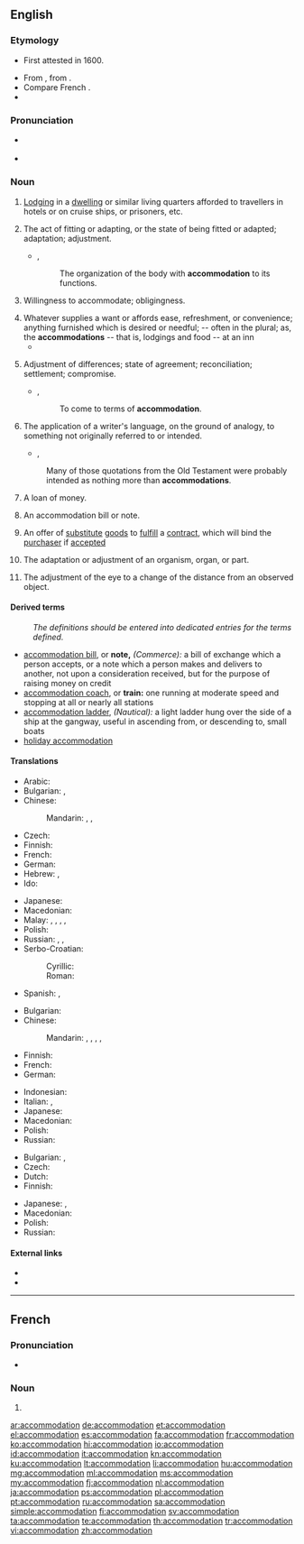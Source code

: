 ==English==
{{wikipedia|dab=accommodation}}
{{Webster 1913}}

===Etymology===
* {{sense|lodging}} First attested in 1600.
* From {{etyl|la|en}} {{term|accommodatio|accommodātiō|adjustment, accommodation, compliance|lang=la}}, from {{term|accommodo|accommodō|adapt, put in order|lang=la}}.
* Compare French {{term|accommodation|lang=fr}}.
* {{suffix|accommodate|tion}}

===Pronunciation===
* {{a|US}} {{IPA|/ə.ˌkɒm.ə.ˈdeɪ.ʃən/}}
* {{rhymes|eɪʃən}}

===Noun===
{{en-noun|s|-}}

# {{context|chiefly|British|usually|a mass noun}} [[lodging|Lodging]] in a [[dwelling]] or similar living quarters afforded to travellers in hotels or on cruise ships, or prisoners, etc.
# {{context|countable|uncountable|followed by ''to''}} The act of fitting or adapting, or the state of being fitted or adapted; adaptation; adjustment.
#* {{rfdate}}, {{w|Sir Matthew Hale}}
#*: The organization of the body with '''accommodation''' to its functions.
# {{context|countable|uncountable}} Willingness to accommodate; obligingness.
# Whatever supplies a want or affords ease, refreshment, or convenience; anything furnished which is desired or needful; -- often in the plural; as, the '''accommodations''' -- that is, lodgings and food -- at an inn
#* {{rfquotek|Sir W. Scott}}
# {{context|countable|uncountable}} Adjustment of differences; state of agreement; reconciliation; settlement; compromise.
#* {{rfdate}}, {{w|Thomas Babington Macaulay}}
#*: To come to terms of '''accommodation'''.
# {{context|countable}} The application of a writer's language, on the ground of analogy, to something not originally referred to or intended.
#* {{rfdate}}, {{w|William Paley}}
#: Many of those quotations from the Old Testament were probably intended as nothing more than '''accommodations'''.
# {{context|countable|commerce}} A loan of money.
# {{context|countable|commerce}} An accommodation bill or note.
# {{context|countable|legal}} An offer of [[substitute]] [[goods]] to [[fulfill]] a [[contract]], which will bind the [[purchaser]] if [[accepted]]
# {{context|countable|physiology|biology}} The adaptation or adjustment of an organism, organ, or part.
# {{context|countable|medical}} The adjustment of the eye to a change of the distance from an observed object.

====Derived terms====
: ''The definitions should be entered into dedicated entries for the terms defined.''
* [[accommodation bill]], or '''note,''' ''(Commerce):'' a bill of exchange which a person accepts, or a note which a person makes and delivers to another, not upon a consideration received, but for the purpose of raising money on credit
* [[accommodation coach]], or '''train:''' one running at moderate speed and stopping at all or nearly all stations
* [[accommodation ladder]], ''(Nautical):'' a light ladder hung over the side of a ship at the gangway, useful in ascending from, or descending to, small boats
* [[holiday accommodation]]

====Translations====
{{trans-top|lodging}}
* Arabic: {{t-|ar|الإقامة|tr=al-eekama|sc=Arab}}
* Bulgarian: {{t+|bg|квартира}}, {{t+|bg|жилище}}
* Chinese:
*: Mandarin: {{t|cmn|住處|sc=Hani}}, {{t|cmn|住处|tr=zhùchù|sc=Hani}}, {{t|cmn|膳宿|tr=shànsù|sc=Hani}}
* Czech: {{t-|cs|ubytování|n}}
* Finnish: {{t-|fi|majoitus}}
* French: {{t+|fr|hébergement}}
* German: {{t+|de|Unterkunft|f}}
* Hebrew: {{t-|he|לינה|f|tr=liná|alt=לִינָה|sc=Hebr}}, {{t-|he|מגורים|m-p|tr=megurím|alt=מְגוּרִים}}
* Ido: {{t+|io|lojeyo}}
{{trans-mid}}
* Japanese: {{t+|ja|宿泊|tr=しゅくはく, shukuhaku}}
* Macedonian: {{t-|mk|сместување|n|tr=smestúvanje}}
* Malay: {{t-|ms|penginapan}}, {{t-|ms|pemalaman}}, {{t-|ms|permalaman}}, {{t-|ms|lojing}}, {{t-|ms|akomodasi}}
* Polish: {{t-|pl|zakwaterowanie|n}}
* Russian: {{t+|ru|жильё|n|tr=žil'jó}}, {{qualifier|military}} {{t+|ru|расквартирование|n|tr=raskvartirovánije}}, {{t+|ru|жилище|n|tr=žilíšče}}
* Serbo-Croatian:
*: Cyrillic: {{t-|sh|смјештај|m}}
*: Roman: {{t-|sh|smještaj|m}}
* Spanish: {{t+|es|alojamiento|m}}, {{t+|es|hospedaje|m}}
{{trans-bottom}}

{{trans-top|state of being fitted and adapted}}
* Bulgarian: {{t+|bg|приспособяване}}
* Chinese:
*: Mandarin: {{t-|cmn|適應|sc=Hani}}, {{t-|cmn|适应|tr=shìyìng|sc=Hani}}, {{t|cmn|調節|sc=Hani}}, {{t|cmn|调节|tr=tiáojié|sc=Hani}}, {{t-|cmn|和解|tr=héjiě|sc=Hani}}
* Finnish: {{t-|fi|soveltuminen}}
* French: {{t+|fr|accommodation}}
* German: {{t+|de|Anpassung}}
{{trans-mid}}
* Indonesian: {{t+|id|akomodasi}}
* Italian: {{t-|it|sistemazione}}, {{t-|it|alloggio}}
* Japanese: {{t+|ja|設備|tr=setsubi}}
* Macedonian: {{t-|mk|прилагодување|n|tr=prilagodúvanje}}
* Polish: {{t-|pl|przystosowanie|n}}
* Russian: {{t+|ru|согласование|n|tr=soglasovánije}}
{{trans-bottom}}

{{trans-top|adjustment of the eye}}
* Bulgarian: {{t+|bg|приспособяване}}, {{t+|bg|привикване}}
* Czech: {{t+|cs|akomodace|f}}
* Dutch: {{t-|nl|accommodatie|f}}
* Finnish: {{t-|fi|sopeutuminen}}
{{trans-mid}}
* Japanese: {{t+|ja|調節|tr=chōsetsu}}, {{t+|ja|調整|tr=chōsei}}
* Macedonian: {{t-|mk|привикнување|n|tr=priviknúvanje}}
* Polish: {{t+|pl|akomodacja|f}}
* Russian: {{t+|ru|аккомодация|f|tr=akkomodácija}}
{{trans-bottom}}

====External links====
* {{R:Webster 1913}}
* {{R:OneLook}}

----

==French==

===Pronunciation===
* {{audio|Fr-accommodation.ogg|audio}}

===Noun===
{{fr-noun|f}}

# {{l/en|accommodation}}

[[ar:accommodation]]
[[de:accommodation]]
[[et:accommodation]]
[[el:accommodation]]
[[es:accommodation]]
[[fa:accommodation]]
[[fr:accommodation]]
[[ko:accommodation]]
[[hi:accommodation]]
[[io:accommodation]]
[[id:accommodation]]
[[it:accommodation]]
[[kn:accommodation]]
[[ku:accommodation]]
[[lt:accommodation]]
[[li:accommodation]]
[[hu:accommodation]]
[[mg:accommodation]]
[[ml:accommodation]]
[[ms:accommodation]]
[[my:accommodation]]
[[fj:accommodation]]
[[nl:accommodation]]
[[ja:accommodation]]
[[ps:accommodation]]
[[pl:accommodation]]
[[pt:accommodation]]
[[ru:accommodation]]
[[sa:accommodation]]
[[simple:accommodation]]
[[fi:accommodation]]
[[sv:accommodation]]
[[ta:accommodation]]
[[te:accommodation]]
[[th:accommodation]]
[[tr:accommodation]]
[[vi:accommodation]]
[[zh:accommodation]]